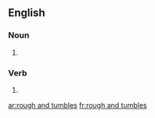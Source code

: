 ==English==

===Noun===
{{head|en|noun plural form}}

# {{plural of|rough and tumble|lang=en}}

===Verb===
{{head|en|verb form}}

# {{en-third-person singular of|rough and tumble}}

[[ar:rough and tumbles]]
[[fr:rough and tumbles]]
